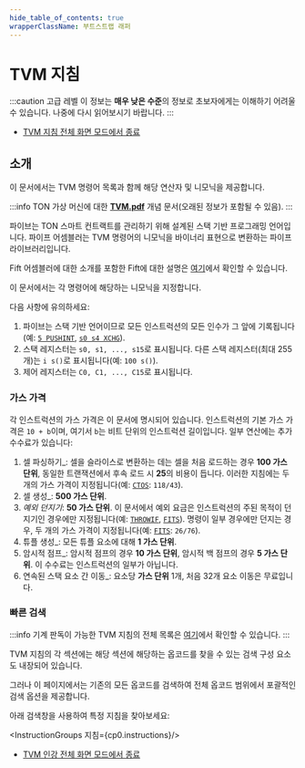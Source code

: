 ```yaml
---
hide_table_of_contents: true
wrapperClassName: 부트스트랩 래퍼
---
```



# TVM 지침

:::caution 고급 레벨
이 정보는 **매우 낮은 수준**의 정보로 초보자에게는 이해하기 어려울 수 있습니다.
나중에 다시 읽어보시기 바랍니다.
:::

- [TVM 지침 전체 화면 모드에서 종료](/학습/tvm-지침/tvm-오버뷰)

## 소개

이 문서에서는 TVM 명령어 목록과 함께 해당 연산자 및 니모닉을 제공합니다.

:::info
TON 가상 머신에 대한 [**TVM.pdf**](https://ton.org/tvm.pdf) 개념 문서(오래된 정보가 포함될 수 있음).
:::

파이브는 TON 스마트 컨트랙트를 관리하기 위해 설계된 스택 기반 프로그래밍 언어입니다. 파이프 어셈블러는 TVM 명령어의 니모닉을 바이너리 표현으로 변환하는 파이프 라이브러리입니다.

Fift 어셈블러에 대한 소개를 포함한 Fift에 대한 설명은 [여기](https://github.com/Piterden/TON-docs/blob/master/Fift.%20A%20Brief%20Introduction.md)에서 확인할 수 있습니다.

이 문서에서는 각 명령어에 해당하는 니모닉을 지정합니다.

다음 사항에 유의하세요:

1. 파이브는 스택 기반 언어이므로 모든 인스트럭션의 모든 인수가 그 앞에 기록됩니다(예: [`5 PUSHINT`](#instr-pushint-4), [`s0 s4 XCHG`](#instr-xchg-ij)).
2. 스택 레지스터는 `s0, s1, ..., s15`로 표시됩니다. 다른 스택 레지스터(최대 255개)는 `i s()`로 표시됩니다(예: `100 s()`).
3. 제어 레지스터는 `C0, C1, ..., C15`로 표시됩니다.

### 가스 가격

각 인스트럭션의 가스 가격은 이 문서에 명시되어 있습니다. 인스트럭션의 기본 가스 가격은 `10 + b`이며, 여기서 `b`는 비트 단위의 인스트럭션 길이입니다. 일부 연산에는 추가 수수료가 있습니다:

1. 셀 파싱하기\_: 셀을 슬라이스로 변환하는 데는 셀을 처음 로드하는 경우 **100 가스 단위**, 동일한 트랜잭션에서 후속 로드 시 **25**의 비용이 듭니다. 이러한 지침에는 두 개의 가스 가격이 지정됩니다(예: [`CTOS`](#instr-ctos): `118/43`).
2. 셀 생성\_: **500 가스 단위**.
3. _예외 던지기_: **50 가스 단위**. 이 문서에서 예외 요금은 인스트럭션의 주된 목적이 던지기인 경우에만 지정됩니다(예: [`THROWIF`](#instr-throwif-short), [`FITS`](#instr-fits)). 명령이 일부 경우에만 던지는 경우, 두 개의 가스 가격이 지정됩니다(예: [`FITS`](#instr-fits): `26/76`).
4. 튜플 생성\_: 모든 튜플 요소에 대해 **1 가스 단위**.
5. 암시적 점프\_: 암시적 점프의 경우 **10 가스 단위**, 암시적 백 점프의 경우 **5 가스 단위**. 이 수수료는 인스트럭션의 일부가 아닙니다.
6. 연속된 스택 요소 간 이동\_: 요소당 **가스 단위** 1개, 처음 32개 요소 이동은 무료입니다.

### 빠른 검색

:::info
기계 판독이 가능한 TVM 지침의 전체 목록은 [여기](https://github.com/ton-community/ton-docs/blob/main/docs/learn/tvm-instructions/instructions.csv)에서 확인할 수 있습니다.
:::

TVM 지침의 각 섹션에는 해당 섹션에 해당하는 옵코드를 찾을 수 있는 검색 구성 요소도 내장되어 있습니다.

그러나 이 페이지에서는 기존의 모든 옵코드를 검색하여 전체 옵코드 범위에서 포괄적인 검색 옵션을 제공합니다.

아래 검색창을 사용하여 특정 지침을 찾아보세요:

<InstructionGroups 지침={cp0.instructions}/>

- [TVM 인강 전체 화면 모드에서 종료](/학습/tvm-인강/tvm-오버뷰)
